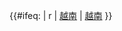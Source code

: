 {{#ifeq: {{{1}}} | r | [[越南國家羽毛球隊‎|越南]] {{Flagicon|VIE}} | {{Flagicon|VIE}} [[越南國家羽毛球隊‎|越南]] }}<noinclude>{{模板文档}}</noinclude>